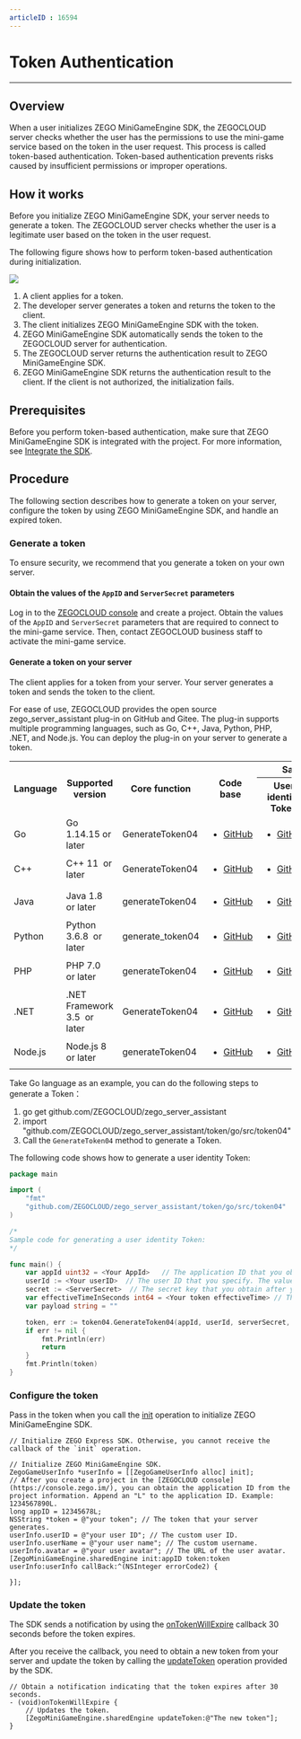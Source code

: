 ```yaml
---
articleID : 16594
---
```


# Token Authentication

- - -

## Overview

When a user initializes ZEGO MiniGameEngine SDK, the ZEGOCLOUD server checks whether the user has the permissions to use the mini-game service based on the token in the user request. This process is called token-based authentication. Token-based authentication prevents risks caused by insufficient permissions or improper operations.

## How it works

Before you initialize ZEGO MiniGameEngine SDK, your server needs to generate a token. The ZEGOCLOUD server checks whether the user is a legitimate user based on the token in the user request.

The following figure shows how to perform token-based authentication during initialization.

<Frame width="512" height="auto" caption="">
  <img src="https://doc-media.zego.im/sdk-doc/Pics/zegocloud/mini_game/TokenAuthentication1.png" />
</Frame>

1. A client applies for a token.
2. The developer server generates a token and returns the token to the client.
3. The client initializes ZEGO MiniGameEngine SDK with the token.
4. ZEGO MiniGameEngine SDK automatically sends the token to the ZEGOCLOUD server for authentication.
5. The ZEGOCLOUD server returns the authentication result to ZEGO MiniGameEngine SDK.
6. ZEGO MiniGameEngine SDK returns the authentication result to the client. If the client is not authorized, the initialization fails.

## Prerequisites

Before you perform token-based authentication, make sure that ZEGO MiniGameEngine SDK is integrated with the project. For more information, see [Integrate the SDK](./Integrate%20SDK.mdx).

## Procedure

The following section describes how to generate a token on your server, configure the token by using ZEGO MiniGameEngine SDK, and handle an expired token.

###  Generate a token

<Warning title="Warning">

To ensure security, we recommend that you generate a token on your own server.

</Warning>

#### Obtain the values of the `AppID` and `ServerSecret` parameters

Log in to the [ZEGOCLOUD console](https://console.zegocloud.com) and create a project. Obtain the values of the `AppID` and `ServerSecret` parameters that are required to connect to the mini-game service. Then, contact ZEGOCLOUD business staff to activate the mini-game service.

#### Generate a token on your server

<Note title="Note">

The client applies for a token from your server. Your server generates a token and sends the token to the client.

</Note>

For ease of use, ZEGOCLOUD provides the open source zego_server_assistant plug-in on GitHub and Gitee. The plug-in supports multiple programming languages, such as Go, C++, Java, Python, PHP, .NET, and Node.js. You can deploy the plug-in on your server to generate a token.

<table>
  <tbody><tr>
    <th rowspan="2">Language</th>
    <th rowspan="2">Supported version</th>
    <th rowspan="2">Core function</th>
    <th rowspan="2">Code base</th>
    <th colspan="2">Sample code</th>
  </tr>
  <tr>
    <th>User identity Token</th>
    <th>User privilege Token</th>
  </tr>
  <tr>
    <td>Go</td>
    <td>Go 1.14.15 or later</td>
    <td>GenerateToken04</td>
    <td><ul><li><a target="_blank" href="https://github.com/ZEGOCLOUD/zego_server_assistant/blob/master/token/go/src/token04">GitHub</a></li></ul></td>
    <td><ul><li><a target="_blank" href="https://github.com/ZEGOCLOUD/zego_server_assistant/blob/master/token/go/sample/sample-base.go">GitHub</a></li></ul></td>
    <td><ul><li><a target="_blank" href="https://github.com/ZEGOCLOUD/zego_server_assistant/blob/master/token/go/sample/sample-for-rtcroom.go">GitHub</a></li></ul></td>
  </tr>
  <tr>
    <td>C++</td>
    <td>C++ 11&nbsp; or later</td>
    <td>GenerateToken04</td>
    <td><ul><li><a target="_blank" href="https://github.com/ZEGOCLOUD/zego_server_assistant/blob/master/token/c%2B%2B">GitHub</a></li></ul></td>
    <td colspan="2"><ul><li><a target="_blank" href="https://github.com/ZEGOCLOUD/zego_server_assistant/blob/master/token/c%2B%2B/sample/demo/main.cc">GitHub</a></li></ul></td>
  </tr>
  <tr>
    <td>Java</td>
    <td>Java 1.8&nbsp; or later</td>
    <td>generateToken04</td>
    <td><ul><li><a target="_blank" href="https://github.com/ZEGOCLOUD/zego_server_assistant/blob/master/token/java/token04">GitHub</a></li></ul></td>
    <td><ul><li><a target="_blank" href="https://github.com/ZEGOCLOUD/zego_server_assistant/blob/master/token/java/token04/src/im/zego/serverassistant/sample/Token04SampleBase.java">GitHub</a></li></ul></td>
    <td><ul><li><a target="_blank" href="https://github.com/ZEGOCLOUD/zego_server_assistant/blob/master/token/java/token04/src/im/zego/serverassistant/sample/Token04SampleForRtcRoom.java">GitHub</a></li></ul></td>
  </tr>
  <tr>
    <td>Python</td>
    <td>Python 3.6.8&nbsp; or later</td>
    <td>generate_token04</td>
    <td><ul><li><a target="_blank" href="https://github.com/ZEGOCLOUD/zego_server_assistant/blob/master/token/python/token04">GitHub</a></li></ul></td>
    <td><ul><li><a target="_blank" href="https://github.com/ZEGOCLOUD/zego_server_assistant/blob/master/token/python/token04/test/base_sample.py">GitHub</a></li></ul></td>
    <td><ul><li><a target="_blank" href="https://github.com/ZEGOCLOUD/zego_server_assistant/blob/master/token/python/token04/test/rtcroom_sample.py">GitHub</a></li></ul></td>
  </tr>
  <tr>
    <td>PHP</td>
    <td>PHP 7.0&nbsp; or later</td>
    <td>generateToken04</td>
    <td><ul><li><a target="_blank" href="https://github.com/ZEGOCLOUD/zego_server_assistant/blob/master/token/php/token04">GitHub</a></li></ul></td>
    <td><ul><li><a target="_blank" href="https://github.com/ZEGOCLOUD/zego_server_assistant/blob/master/token/php/token04/test/test.php">GitHub</a></li></ul></td>
    <td><ul><li><a target="_blank" href="https://github.com/ZEGOCLOUD/zego_server_assistant/blob/master/token/php/token04/test/testForRtcRoom.php">GitHub</a></li></ul></td>
  </tr>
  <tr>
    <td>.NET</td>
    <td>.NET Framework 3.5&nbsp; or later</td>
    <td>GenerateToken04</td>
    <td><ul><li><a target="_blank" href="https://github.com/ZEGOCLOUD/zego_server_assistant/blob/master/token/.net">GitHub</a></li></ul></td>
    <td colspan="2"><ul><li><a target="_blank" href="https://github.com/ZEGOCLOUD/zego_server_assistant/blob/master/token/.net/demo/WindowsFormsApp1/Form1.cs">GitHub</a></li></ul></td>
  </tr>
  <tr>
    <td>Node.js</td>
    <td>Node.js 8&nbsp; or later</td>
    <td>generateToken04</td>
    <td><ul><li><a target="_blank" href="https://github.com/ZEGOCLOUD/zego_server_assistant/blob/master/token/nodejs">GitHub</a></li></ul></td>
    <td><ul><li><a target="_blank" href="https://github.com/ZEGOCLOUD/zego_server_assistant/blob/master/token/nodejs/sample/sample-base.js">GitHub</a></li></ul></td>
    <td><ul><li><a target="_blank" href="https://github.com/ZEGOCLOUD/zego_server_assistant/blob/master/token/nodejs/sample/sample-rtc-room.js">GitHub</a></li></ul></td>
  </tr>
</tbody></table>


Take Go language as an example, you can do the following steps to generate a Token：

1. go get github.com/ZEGOCLOUD/zego_server_assistant
2. import "github.com/ZEGOCLOUD/zego_server_assistant/token/go/src/token04"
3. Call the `GenerateToken04` method to generate a Token.

The following code shows how to generate a user identity Token:


```go
package main

import (
    "fmt"
    "github.com/ZEGOCLOUD/zego_server_assistant/token/go/src/token04"
)

/*
Sample code for generating a user identity Token: 
*/

func main() {
    var appId uint32 = <Your AppId>   // The application ID that you obtain after you create a project in the ZEGOCLOUD console. The value is of the UINT32 type.
    userId := <Your userID>  // The user ID that you specify. The value is of the STRING type.
    secret := <ServerSecret>  // The secret key that you obtain after you create a project in the ZEGOCLOUD console. The value is a string of 32 bytes.
    var effectiveTimeInSeconds int64 = <Your token effectiveTime> // The validity period of the token. The value is of the INT64 type. Unit: seconds.
    var payload string = ""

    token, err := token04.GenerateToken04(appId, userId, serverSecret, effectiveTimeInSeconds, payload)
    if err != nil {
        fmt.Println(err)
        return
    }
    fmt.Println(token)
}
```

### Configure the token

Pass in the token when you call the [init](@init) operation to initialize ZEGO MiniGameEngine SDK.

```objc
// Initialize ZEGO Express SDK. Otherwise, you cannot receive the callback of the `init` operation.

// Initialize ZEGO MiniGameEngine SDK.
ZegoGameUserInfo *userInfo = [[ZegoGameUserInfo alloc] init];
// After you create a project in the [ZEGOCLOUD console] (https://console.zego.im/), you can obtain the application ID from the project information. Append an "L" to the application ID. Example: 1234567890L.
long appID = 12345678L; 
NSString *token = @"your token"; // The token that your server generates.
userInfo.userID = @"your user ID"; // The custom user ID.
userInfo.userName = @"your user name"; // The custom username.
userInfo.avatar = @"your user avatar"; // The URL of the user avatar.
[ZegoMiniGameEngine.sharedEngine init:appID token:token userInfo:userInfo callBack:^(NSInteger errorCode2) {

}];
```

### Update the token

The SDK sends a notification by using the [onTokenWillExpire](@onTokenWillExpire) callback 30 seconds before the token expires.

After you receive the callback, you need to obtain a new token from your server and update the token by calling the [updateToken](@updateToken) operation provided by the SDK.

```objc
// Obtain a notification indicating that the token expires after 30 seconds.
- (void)onTokenWillExpire {
    // Updates the token.
    [ZegoMiniGameEngine.sharedEngine updateToken:@"The new token"];
}
```
